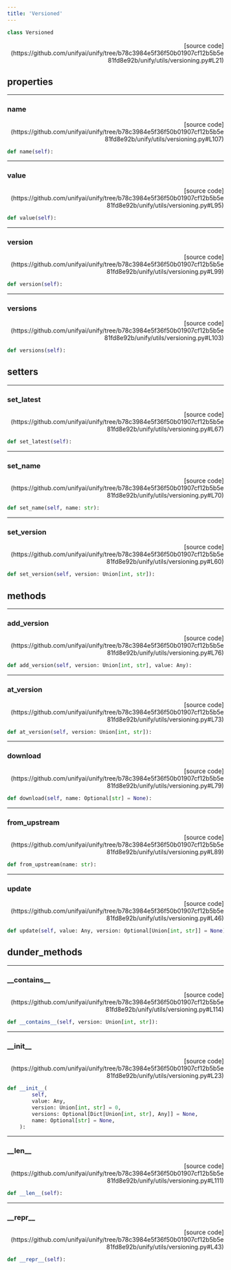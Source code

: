 ```yaml
---
title: 'Versioned'
---
```


```python
class Versioned
```

<p align="right">[source code](https://github.com/unifyai/unify/tree/b78c3984e5f36f50b01907cf12b5b5e81fd8e92b/unify/utils/versioning.py#L21)</p>



## properties

---

### name

<p align="right">[source code](https://github.com/unifyai/unify/tree/b78c3984e5f36f50b01907cf12b5b5e81fd8e92b/unify/utils/versioning.py#L107)</p>

```python
def name(self):
```



---

### value

<p align="right">[source code](https://github.com/unifyai/unify/tree/b78c3984e5f36f50b01907cf12b5b5e81fd8e92b/unify/utils/versioning.py#L95)</p>

```python
def value(self):
```



---

### version

<p align="right">[source code](https://github.com/unifyai/unify/tree/b78c3984e5f36f50b01907cf12b5b5e81fd8e92b/unify/utils/versioning.py#L99)</p>

```python
def version(self):
```



---

### versions

<p align="right">[source code](https://github.com/unifyai/unify/tree/b78c3984e5f36f50b01907cf12b5b5e81fd8e92b/unify/utils/versioning.py#L103)</p>

```python
def versions(self):
```



## setters

---

### set\_latest

<p align="right">[source code](https://github.com/unifyai/unify/tree/b78c3984e5f36f50b01907cf12b5b5e81fd8e92b/unify/utils/versioning.py#L67)</p>

```python
def set_latest(self):
```



---

### set\_name

<p align="right">[source code](https://github.com/unifyai/unify/tree/b78c3984e5f36f50b01907cf12b5b5e81fd8e92b/unify/utils/versioning.py#L70)</p>

```python
def set_name(self, name: str):
```



---

### set\_version

<p align="right">[source code](https://github.com/unifyai/unify/tree/b78c3984e5f36f50b01907cf12b5b5e81fd8e92b/unify/utils/versioning.py#L60)</p>

```python
def set_version(self, version: Union[int, str]):
```



## methods

---

### add\_version

<p align="right">[source code](https://github.com/unifyai/unify/tree/b78c3984e5f36f50b01907cf12b5b5e81fd8e92b/unify/utils/versioning.py#L76)</p>

```python
def add_version(self, version: Union[int, str], value: Any):
```



---

### at\_version

<p align="right">[source code](https://github.com/unifyai/unify/tree/b78c3984e5f36f50b01907cf12b5b5e81fd8e92b/unify/utils/versioning.py#L73)</p>

```python
def at_version(self, version: Union[int, str]):
```



---

### download

<p align="right">[source code](https://github.com/unifyai/unify/tree/b78c3984e5f36f50b01907cf12b5b5e81fd8e92b/unify/utils/versioning.py#L79)</p>

```python
def download(self, name: Optional[str] = None):
```



---

### from\_upstream

<p align="right">[source code](https://github.com/unifyai/unify/tree/b78c3984e5f36f50b01907cf12b5b5e81fd8e92b/unify/utils/versioning.py#L89)</p>

```python
def from_upstream(name: str):
```



---

### update

<p align="right">[source code](https://github.com/unifyai/unify/tree/b78c3984e5f36f50b01907cf12b5b5e81fd8e92b/unify/utils/versioning.py#L46)</p>

```python
def update(self, value: Any, version: Optional[Union[int, str]] = None):
```



## dunder_methods

---

### \_\_contains\_\_

<p align="right">[source code](https://github.com/unifyai/unify/tree/b78c3984e5f36f50b01907cf12b5b5e81fd8e92b/unify/utils/versioning.py#L114)</p>

```python
def __contains__(self, version: Union[int, str]):
```



---

### \_\_init\_\_

<p align="right">[source code](https://github.com/unifyai/unify/tree/b78c3984e5f36f50b01907cf12b5b5e81fd8e92b/unify/utils/versioning.py#L23)</p>

```python
def __init__(
        self,
        value: Any,
        version: Union[int, str] = 0,
        versions: Optional[Dict[Union[int, str], Any]] = None,
        name: Optional[str] = None,
    ):
```



---

### \_\_len\_\_

<p align="right">[source code](https://github.com/unifyai/unify/tree/b78c3984e5f36f50b01907cf12b5b5e81fd8e92b/unify/utils/versioning.py#L111)</p>

```python
def __len__(self):
```



---

### \_\_repr\_\_

<p align="right">[source code](https://github.com/unifyai/unify/tree/b78c3984e5f36f50b01907cf12b5b5e81fd8e92b/unify/utils/versioning.py#L43)</p>

```python
def __repr__(self):
```

